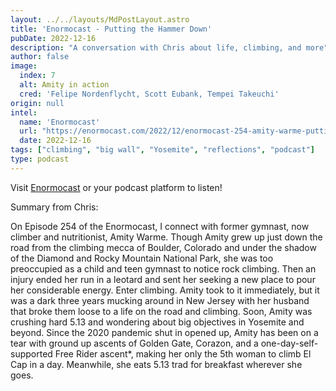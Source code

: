 ```yaml
---
layout: ../../layouts/MdPostLayout.astro
title: 'Enormocast - Putting the Hammer Down'
pubDate: 2022-12-16
description: "A conversation with Chris about life, climbing, and more"
author: false
image: 
  index: 7
  alt: Amity in action
  cred: 'Felipe Nordenflycht, Scott Eubank, Tempei Takeuchi'
origin: null
intel:
  name: 'Enormocast'
  url: "https://enormocast.com/2022/12/enormocast-254-amity-warme-putting-the-hammer-down/"
  date: 2022-12-16
tags: ["climbing", "big wall", "Yosemite", "reflections", "podcast"]
type: podcast
---
```

Visit [Enormocast](https://enormocast.com/2022/12/enormocast-254-amity-warme-putting-the-hammer-down/) or your podcast platform to listen!

Summary from Chris:

On Episode 254 of the Enormocast, I connect with former gymnast, now climber and nutritionist, Amity Warme. Though Amity grew up just down the road from the climbing mecca of Boulder, Colorado and under the shadow of the Diamond and Rocky Mountain National Park, she was too preoccupied as a child and teen gymnast to notice rock climbing. Then an injury ended her run in a leotard and sent her seeking a new place to pour her considerable energy. Enter climbing. Amity took to it immediately, but it was a dark three years mucking around in New Jersey with her husband that broke them loose to a life on the road and climbing. Soon, Amity was crushing hard 5.13 and wondering about big objectives in Yosemite and beyond. Since the 2020 pandemic shut in opened up, Amity has been on a tear with ground up ascents of Golden Gate, Corazon, and a one-day-self-supported Free Rider ascent*, making her only the 5th woman to climb El Cap in a day. Meanwhile, she eats 5.13 trad for breakfast wherever she goes.